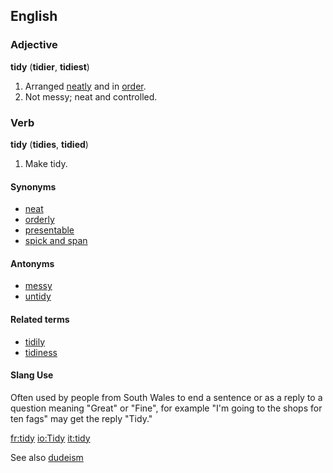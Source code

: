 ==English==

===Adjective===
'''tidy''' ('''tidier''', '''tidiest''')
# Arranged [[neatly]] and in [[order]].
# Not messy; neat and controlled.

===Verb===
'''tidy''' ('''tidies''', '''tidied''')
# Make tidy.

====Synonyms====
*[[neat]]
*[[orderly]]
*[[presentable]]
*[[spick and span]]

====Antonyms====
*[[messy]]
*[[untidy]]

====Related terms====
*[[tidily]]
*[[tidiness]]

====Slang Use====
Often used by people from South Wales to end a sentence or as a reply to a question meaning "Great" or "Fine", for example "I'm going to the shops for ten fags" may get the reply "Tidy."

[[fr:tidy]]
[[io:Tidy]]
[[it:tidy]]

See also [[dudeism]]